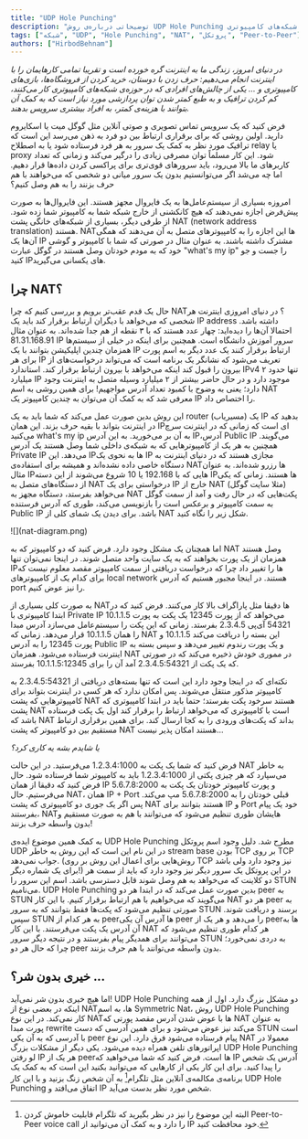 ```yaml
---
title: "UDP Hole Punching"
description: "توضیحاتی درباره‌ی روش UDP Hole Punching و کاربردهای آن در شبکه‌های کامپیوتری."
tags: ["شبکه", "UDP", "Hole Punching", "NAT", "پروتکل", "Peer-to-Peer"]
authors: ["HirbodBehnam"]
---
```


*در دنیای امروز، زندگی ما به اینترنت گره خورده است و تقریبا تمامی کار‌هایمان را با اینترنت انجام می‌دهیم: حرف زدن با دوستان، خرید کردن از فروشگاه‌ها، بازی‌های کامپیوتری و … یکی از چالش‌های افرادی که در حوزه‌ی شبکه‌های کامپیوتری کار می‌کنند، کم کردن ترافیک و به طبع کمتر شدن توان پردازشی مورد نیاز است که به کمک آن بتوانند با هزینه‌ی کمتر، به افراد بیشتری سرویس بدهند.*

فرض کنید که یک سرویس تماس تصویری و صوتی آنلاین مثل گوگل میت یا اسکایروم دارید. اولین روشی که برای برقراری ارتباط بین دو فرد به ذهن می‌رسد این است که ترافیک مورد نظر به کمک یک سرور به هر فرد فرستاده شود یا به اصطلاح relay یا proxy شود. این کار مسلماً توان مصرفی زیادی را درگیر می‌کند و زمانی که تعداد کاربر‌های ما بالا می‌رود، باید سرور‌های قوی‌تری برای پراکسی کردن داده‌ها قرار دهیم. اما چه می‌شد اگر می‌توانستیم بدون یک سرور میانی دو شخصی که می‌خواهند با هم حرف بزنند را به هم وصل کنیم؟

امروزه بسیاری از سیستم‌عامل‌ها به یک فایروال مجهز هستند. این فایروال‌ها به صورت پیش‌فرض اجازه نمی‌دهند که هیچ کانکشنی از خارج شبکه شما به کامپیوتر شما زده شود. از طرفی دیگر، بسیاری از شبکه‌های خانگی پشت NAT (network address translation) هستند. NATها این اجازه را به کامپیوتر‌های متصل به آن می‌دهند که همگی آن‌ها یک IP مشترک داشته باشند. به عنوان مثال در صورتی که شما با کامپیوتر و گوشی‌ خود که به مودم خودتان وصل هستند در گوگل عبارت "what's my ip" را جست و جو کنید IPهای یکسانی می‌گیرید.

## چرا NAT؟

حال یک قدم عقب‌تر برویم و بررسی کنیم که چرا NAT؟ در دنیای امروزی اینترنت هر شخصی که می‌خواهد با دیگران ارتباط برقرار کند باید یک IP address داشته باشد. احتمالا آن‌ها را دیده‌اید: چهار عدد هستند که با ۳ نقطه از هم جدا شده‌اند. به عنوان مثال 81.31.168.91 IP سرور آموزش دانشگاه است. همچنین برای اینکه در خیلی از سیستم‌ها همزمان چندین اپلیکیشن بتوانند با یک IP ارتباط برقرار کنند یک عدد دیگر به اسم پورت برای هر IP تعریف می‌شود که نشانگر یک برنامه‌ است که می‌تواند درخواست‌های از بیرون را قبول کند اینکه می‌خواهد با بیرون ارتباط برقرار کند. استاندارد IPv4 تنها حدود ۲ میلیارد IP موجود دارد و در حال حاضر بیشتر از ۲ میلیارد وسیله متصل به اینترنت وجود دارد؛ یعنی به وضوح با کمبود تعداد آدرس مواجهیم\! برای همین روشی به اسم NAT معرفی شد که به کمک آن می‌توان به چندین کامپیوتر یک IP را اختصاص داد.

این روش بدین صورت عمل می‌کند که شما باید به یک router (مسیریاب) یک IP بدهید که در اینترنت بتواند با بقیه حرف بزند. این همان IPای است که زمانی که در اینترنت سرچ می‌کنید what's my ip به آن بر می‌خورید. به این آدرس IP،آدرس Public IP می‌گویند. همچنین به هر یک از کامپیوتر‌هایی که به شبکه‌ی داخلی شما وصل هستند یک آدرس Private IP می‌دهد. این IPها به نحوی یک IP مجازی هستند که در دنیای اینترنت به دستگاه خاصی داده نشده‌اند و همیشه برای استفاده‌ی NATها رزرو شده‌اند. به عنوان مثال IPهایی که با 192.168 یا 10 شروع می‌شوند از این دسته IPها هستند. زمانی که یکی از دستگاه‌های متصل به NAT درخواستی برای یک IP خارج از NAT (مثلا سایت گوگل) می‌خواهد بفرستد، دستگاه مجهز به NAT پکت‌هایی که در حال رفت و آمد از سمت گوگل به سمت کامپیوتر و برعکس است را بازنویسی می‌کند، طوری که آدرس فرستنده Public IP باشد. برای دیدن یک شمای کلی از NAT شکل زیر را نگاه کنید.  

<div style={{textAlign: 'center'}}>
    <div style={{}}>![](nat-diagram.png)</div>
</div>

اما همچنان یک مشکل وجود دارد. فرض کنید که دو کامپیوتر که به NAT وصل هستند همزمان از یک پورت بخواهند که به یک سایت واحد متصل شوند. در اینجا نمی‌توان تنها IPها را تغییر داد چرا که درخواست دریافتی از سمت کامپیوتر مقصد معلوم نیست که برای کدام یک از کامپیوتر‌های local network هستند. در اینجا مجبور هستیم که آدرس port را نیز عوض کنیم.

به صورت کلی بسیاری از NATها دقیقا مثل پاراگراف بالا کار می‌کنند. فرض کنید که در ابتدا کامپیوتری با Private IP 10.1.1.5 می‌خواهد که از پورت 12345 یک پکت به پورت 54321 آی‌پی 2.3.4.5 بفرستد. زمانی که این پکت را سیستم‌عامل می‌سازد آدرس مبدا را همان 10.1.1.5 قرار می‌دهد. زمانی که NAT این بسته را دریافت می‌کند 10.1.1.5 و پورت 12345 را به آدرس Public IP و یک پورت رندوم تغییر می‌دهد و سپس بسته به اینترنت فرستاده می‌شود. همزمان NAT در مموری خودش ذخیره می‌کند که در صورتی که یک پکت از 2.3.4.5:54321 آمد آن را برای 10.1.1.5:12345 بفرستد.

نکته‌ای که در اینجا وجود دارد این است که تنها بسته‌های دریافتی از 2.3.4.5:54321 به کامپیوتر مذکور منتقل می‌شوند. پس امکان  ندارد که هر کسی در اینترنت بتواند برای کامپیوتر‌هایی که پشت NAT هستند سرخود پکت بفرستد؛ حتما باید در ابتدا کامپیوتری که پشت NAT است با کامپیوتری که می‌خواهد ارتباط را برقرار کند اول یک پکت فرستاده باشد که NAT بداند که پکت‌های ورودی را به کجا ارسال کند. برای همین برقراری ارتباط مستقیم بین دو کامپیوتر که پشت NAT هستند امکان پذیر نیست…   

*یا  شایدم بشه یه کاری کرد؟*

فرض کنید که شما یک پکت به 1.2.3.4:1000 می‌فرستید. در این حالت NAT به خاطر می‌سپارد که هر چیزی پکتی از 1.2.3.4:1000 باید به کامپیوتر شما فرستاده شود. حال فرض کنید که دقیقا از همان IP و پورت کامپیوتر خودتان یک پکت به 5.6.7.8:2000 می‌فرستیم. حال NAT، همان IP \+ Port قبلی خودتان را به 5.6.7.8:2000 مپ می‌کند. پس اگر یک جوری دو کامپیوتری که پشت NAT هستند بتوانند برای IP و Port خود یک پیام بفرستند، NATهایشان طوری تنظیم می‌شود که می‌توانند با هم به صورت مستقیم و بدون واسطه حرف بزنند\!

به کمک همین موضوع ایده‌ی UDP Hole Punching مطرح شد. دلیل وجود اسم پروتکل UDP در این نام این است که این روش به خاطر stream base بودن TCP بر روی TCP جواب نمی‌دهد. (روش‌هایی برای اعمال این روش بر روی TCP نیز وجود دارد ولی باشد برای یک شماره دیگر\!) در این پروتکل یک سرور دیگر نیز وجود دارد که باید از سمت هر دو کلاینت که می‌خواهد به هم وصل شوند قابل دسترسی باشد. اسم این سرور را STUN می‌نامیم. UDP Hole Punching بدین صورت عمل می‌کند که در ابتدا هر دو peer به STUN می‌گویند که می‌خواهیم با هم ارتباط برقرار کنیم. با این کار NAT هر دو peer به صورتی تنظیم می‌شود که پکت‌ها فقط بتوانند که به سرور STUN برسند و دریافت شوند. سپس STUN به هر کدام از peerها آدرس آن یکی peer را می‌دهد و هر یک از peerها به آن آدرس یک پکت می‌فرستند. با این کار NAT هر کدام طوری تنظیم می‌شود که می‌توانند برای همدیگر پیام بفرستند و در نتیجه دیگر سرور STUN به دردی نمی‌خورد؛ چرا که حال هر دو peer بدون واسطه می‌توانند با هم حرف بزنند.

## خیری بدون شر؟ ...

اما هیچ خیری بدون شر نمی‌آید\! UDP Hole Punching  دو مشکل بزرگ دارد. اول از همه اینکه در بعضی نوع از NATها، به اسم Symmetric Nat، روش UDP Hole Punching کار نمی‌کند. در این نوع NATها با عوض شدن آدرس مقصد پورتی که NAT به عنوان پورت مبدا rewrite می‌کند نیز عوض می‌شود و برای همین آدرسی که دست STUN است با آدرسی که به آن یکی peer پیام فرستاده می‌شود فرق دارد. این نوع NAT معمولا در اپراتور‌های تلفن همراه دیده می‌شود. یکی دیگر از مشکلات بزرگ UDP Hole Punching لو رفتن IP هر یک از peerها است. فرض کنید که شما می‌خواهید که IP آدرس یک شخص را پیدا کنید. برای این کار یکی از کار‌هایی که می‌توانید بکنید این است که به کمک یک برنامه‌ی مکالمه‌ی آنلاین مثل تلگرام[^*] به آن شخص زنگ بزنید و با این کار UDP Hole Punching اتفاق می‌افتد و IP شخص مورد نظر بدست می‌آید.

[^*]: البته این موضوع را نیز در نظر بگیرید که تلگرام قابلیت خاموش کردن Peer-to-Peer voice call را دارد و به کمک آن می‌توانید از IP خود محافظت کنید.

